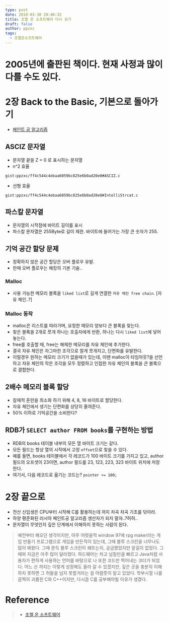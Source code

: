 ```yaml
---
type: post
date: 2018-03-30 20:46:32
title: 조엘 온 소프트웨어 다시 읽기
draft: false
author: ppzxc
tags:
  - 조엘온소프트웨어
---
```


# 2005년에 출판된 책이다. 현재 사정과 많이 다를 수도 있다.

# 2장 Back to the Basic, 기본으로 돌아가기

- [페인트 공 알고리즘](http://egloos.zum.com/entireboy/v/2767590)

## ASCIZ 문자열

- 문자열 끝을 Z = 0 로 표시하는 문자열
- n^2 효율

`gist:ppzxc/ff4c544c4ebaa6059bc825e6b0ad20e0#ASCIZ.c`

- 선형 효율

`gist:ppzxc/ff4c544c4ebaa6059bc825e6b0ad20e0#IntelliStrcat.c`

## 파스칼 문자열

- 문자열의 시작점에 바이트 길이를 표시
- 파스칼 문자열은 255Byte로 길이 제한. 바이트에 들어가는 가장 큰 숫자가 255.

## 기억 공간 할당 문제

- 정확하지 않은 공간 할당은 오버 플로우 유발.
- 한때 오버 플로우는 해킹의 기본 기술..

### Malloc

- 사용 가능한 메모리 블록을 `liked list`로 길게 연결한 `자유 체인 free chain`. [자유 체인..?]

### Malloc 동작

- malloc은 리스트를 따라가며, 요청한 메모리 양보다 큰 블록을 찾는다.
- 찾은 블록을 2개로 쪼개 하나는 호출자에게 반환, 하나는 다시 `liked list`에 넣어 놓는다.
- free를 호출할 때, free는 해제한 메모리를 자유 체인에 추가한다.
- 결국 자유 체인은 자그마한 조각으로 잘게 쪼개지고, 단편화를 유발한다.
- 이럴경우 원하는 메모리 크기가 없을때가 있는데, 이땐 malloc이 타임아웃?을 선언하고 자유 체인의 작은 조각을 모두 정렬하고 인접한 자유 체인의 블록을 큰 블록으로 결합한다.

## 2배수 메모리 블록 할당

- 잠재적 혼란을 최소화 하기 위해 4, 8, 16 바이트로 할당한다.
- 자유 체인에서 생기는 단편화를 상당히 줄여준다.
- 50% 이하로 기억공간을 소비한다?

## RDB가 `SELECT author FROM books`를 구현하는 방법

- RDB의 books 테이블 내부의 모든 열 바이트 크기는 같다.
- 모든 필드는 항상 열의 시작에서 고정 `offset`으로 찾을 수 있다.
- 예를 들면, books 테이블에서 각 레코드가 100 바이트 크기를 가지고 있고, author 필드의 오프셋이 23이면, author 필드를 23, 123, 223, 323 바이트 위치에 저장한다.
- 여기서, 다음 레코드로 옮기는 코드는? `pointer += 100;`

# 2장 끝으로

- 전산 신입생은 CPU부터 시작해 C를 활용하는데 까지 차곡 차곡 기초를 닦아라.
- 하양 평준화된 러시아 페인트공 알고리즘 생산자가 되지 말자..?허허..
- 문자열이 무엇인지 깊은 단계에서 이해하지 못하는 사람이 된다.

> 예전부터 해오던 생각이지만, 아주 어렷을적 window 97에 rpg maker라는 게임 만들기 프로그램으로 게임을 만든적이 있는데, 그때 블루 스크린을 너무나도 많이 봐왔다. 그때 문득 블루 스크린이 왜뜨는지, 궁금했었지만 알길이 없었다.
> 그때와 지금은 아주 많이 달라졌다. 하드웨어는 차고 넘칠만큼 빠르고 Java처럼 사용자가 편하게 사용하는 언어를 바탕으로 나 또한 코드만 찍어내는 코더가 되었다.
> 어느 선 까지는 이렇게 성장해도 올라 갈 수 있겠지만, 깊은 곳을 충분히 이해하지 못하면 그 허들을 넘지 못할거라는 걸 어렴풋이 알고 있었다.
> 학부시절 나를 끔찍히 괴롭힌 C와 C++이지만, 다시끔 C를 공부해야될 이유가 생겼다.

# Reference

> - [조엘 온 소프트웨어](http://korean.joelonsoftware.com/)
